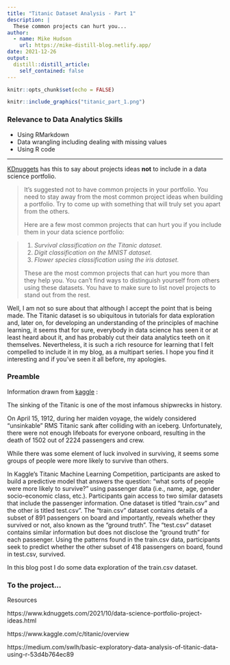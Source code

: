 ```yaml
---
title: "Titanic Dataset Analysis - Part 1"
description: |
  These common projects can hurt you...
author:
  - name: Mike Hudson
    url: https://mike-distill-blog.netlify.app/
date: 2021-12-26
output:
  distill::distill_article:
    self_contained: false
---
```



```r
knitr::opts_chunk$set(echo = FALSE)
```

```r
knitr::include_graphics("titanic_part_1.png")
```


### Relevance to Data Analytics Skills
* Using RMarkdown
* Data wrangling including dealing with missing values
* Using R code

---
[KDnuggets](https://www.kdnuggets.com/2021/10/data-science-portfolio-project-ideas.html) has this to say about projects ideas **not** to include in a data science portfolio.

> It's suggested not to have common projects in your portfolio. You need to stay away from the most common project ideas when building a portfolio. Try to come up with something that will truly set you apart from the others.
>
> Here are a few most common projects that can hurt you if you include them in your data science portfolio:

> 1. *Survival classification on the Titanic dataset.*
> 2. *Digit classification on the MNIST dataset.*
> 3. *Flower species classification using the iris dataset.*
>
> These are the most common projects that can hurt you more than they help you. You can't find ways to distinguish yourself from others using these datasets. You have to make sure to list novel projects to stand out from the rest.

Well, I am not so sure about that although I accept the point that is being made. The Titanic dataset is so ubiquitous in tutorials for data exploration and, later on, for developing an understanding of the principles of machine learning, it seems that for sure, everybody in data science has seen it or at least heard about it, and has probably cut their data analytics teeth on it themselves. Nevertheless,  it is such a rich resource for learning that I felt compelled to include it in my blog, as a multipart series. I hope you find it interesting and if you've seen it all before, my apologies.

### Preamble
Information drawn from [kaggle](https://www.kaggle.com/c/titanic/overview) :

The sinking of the Titanic is one of the most infamous shipwrecks in history.

On April 15, 1912, during her maiden voyage, the widely considered "unsinkable" RMS Titanic sank after colliding with an iceberg. Unfortunately, there were not enough lifeboats for everyone onboard, resulting in the death of 1502 out of 2224 passengers and crew.

While there was some element of luck involved in surviving, it seems some groups of people were more likely to survive than others.

In Kaggle's Titanic Machine Learning Competition, participants are asked to build a predictive model that answers the question: "what sorts of people were more likely to survive?" using passenger data (i.e., name, age, gender socio-economic class, etc.). Participants gain access to two similar datasets that include the passenger information. One dataset is titled "train.csv" and the other is titled test.csv". The "train.csv" dataset contains details of a subset of 891 passengers on board and importantly, reveals whether they survived or not, also known as the "ground truth". The "test.csv" dataset contains similar information but does not disclose the "ground truth" for each passenger. Using the patterns found in the train.csv data, participants seek to predict whether the other subset of 418 passengers on board, found in test.csv, survived.

In this blog post I do some data exploration of the train.csv dataset.

### To the project...


Resources

https://www.kdnuggets.com/2021/10/data-science-portfolio-project-ideas.html

https://www.kaggle.com/c/titanic/overview

https://medium.com/swlh/basic-exploratory-data-analysis-of-titanic-data-using-r-53d4b764ec89
